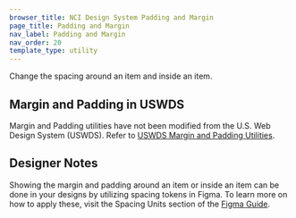 ```yaml
---
browser_title: NCI Design System Padding and Margin
page_title: Padding and Margin
nav_label: Padding and Margin
nav_order: 20
template_type: utility
---
```


Change the spacing around an item and inside an item.

## Margin and Padding in USWDS

Margin and Padding utilities have not been modified from the U.S. Web Design System (USWDS). Refer to [USWDS Margin and Padding Utilities](https://designsystem.digital.gov/utilities/margin-and-padding/).

## Designer Notes

Showing the margin and padding around an item or inside an item can be done in your designs by utilizing spacing tokens in Figma. To learn more on how to apply these, visit the Spacing Units section of the [Figma Guide](https://designsystem-dev.cancer.gov/develop/get-started/figma-guide).
